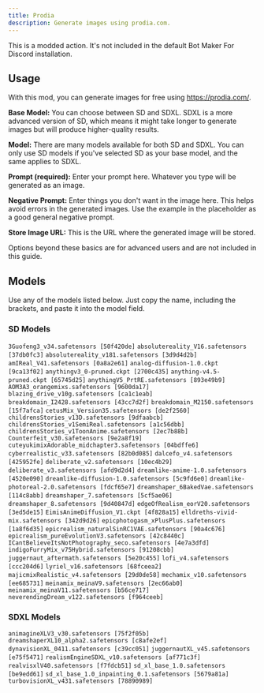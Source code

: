 ```yaml
---
title: Prodia
description: Generate images using prodia.com.
---
```


<Callout title="Note">
  This is a modded action. It's not included in the default Bot Maker For
  Discord installation.
</Callout>

## Usage

With this mod, you can generate images for free using https://prodia.com/.

**Base Model:** You can choose between SD and SDXL. SDXL is a more advanced version of SD, which means it might take longer to generate images but will produce higher-quality results.

**Model:** There are many models available for both SD and SDXL. You can only use SD models if you've selected SD as your base model, and the same applies to SDXL.

**Prompt (required):** Enter your prompt here. Whatever you type will be generated as an image.

**Negative Prompt:** Enter things you don't want in the image here. This helps avoid errors in the generated images. Use the example in the placeholder as a good general negative prompt.

**Store Image URL:** This is the URL where the generated image will be stored.

Options beyond these basics are for advanced users and are not included in this guide.

## Models

Use any of the models listed below. Just copy the name, including the brackets, and paste it into the model field.

### SD Models

`3Guofeng3_v34.safetensors [50f420de]`
`absolutereality_V16.safetensors [37db0fc3]`
`absolutereality_v181.safetensors [3d9d4d2b]`
`amIReal_V41.safetensors [0a8a2e61]`
`analog-diffusion-1.0.ckpt [9ca13f02]`
`anythingv3_0-pruned.ckpt [2700c435]`
`anything-v4.5-pruned.ckpt [65745d25]`
`anythingV5_PrtRE.safetensors [893e49b9]`
`AOM3A3_orangemixs.safetensors [9600da17]`
`blazing_drive_v10g.safetensors [ca1c1eab]`
`breakdomain_I2428.safetensors [43cc7d2f]`
`breakdomain_M2150.safetensors [15f7afca]`
`cetusMix_Version35.safetensors [de2f2560]`
`childrensStories_v13D.safetensors [9dfaabcb]`
`childrensStories_v1SemiReal.safetensors [a1c56dbb]`
`childrensStories_v1ToonAnime.safetensors [2ec7b88b]`
`Counterfeit_v30.safetensors [9e2a8f19]`
`cuteyukimixAdorable_midchapter3.safetensors [04bdffe6]`
`cyberrealistic_v33.safetensors [82b0d085]`
`dalcefo_v4.safetensors [425952fe]`
`deliberate_v2.safetensors [10ec4b29]`
`deliberate_v3.safetensors [afd9d2d4]`
`dreamlike-anime-1.0.safetensors [4520e090]`
`dreamlike-diffusion-1.0.safetensors [5c9fd6e0]`
`dreamlike-photoreal-2.0.safetensors [fdcf65e7]`
`dreamshaper_6BakedVae.safetensors [114c8abb]`
`dreamshaper_7.safetensors [5cf5ae06]`
`dreamshaper_8.safetensors [9d40847d]`
`edgeOfRealism_eorV20.safetensors [3ed5de15]`
`EimisAnimeDiffusion_V1.ckpt [4f828a15]`
`elldreths-vivid-mix.safetensors [342d9d26]`
`epicphotogasm_xPlusPlus.safetensors [1a8f6d35]`
`epicrealism_naturalSinRC1VAE.safetensors [90a4c676]`
`epicrealism_pureEvolutionV3.safetensors [42c8440c]`
`ICantBelieveItsNotPhotography_seco.safetensors [4e7a3dfd]`
`indigoFurryMix_v75Hybrid.safetensors [91208cbb]`
`juggernaut_aftermath.safetensors [5e20c455]`
`lofi_v4.safetensors [ccc204d6]`
`lyriel_v16.safetensors [68fceea2]`
`majicmixRealistic_v4.safetensors [29d0de58]`
`mechamix_v10.safetensors [ee685731]`
`meinamix_meinaV9.safetensors [2ec66ab0]`
`meinamix_meinaV11.safetensors [b56ce717]`
`neverendingDream_v122.safetensors [f964ceeb]`

### SDXL Models

`animagineXLV3_v30.safetensors [75f2f05b]`
`dreamshaperXL10_alpha2.safetensors [c8afe2ef]`
`dynavisionXL_0411.safetensors [c39cc051]`
`juggernautXL_v45.safetensors [e75f5471]`
`realismEngineSDXL_v10.safetensors [af771c3f]`
`realvisxlV40.safetensors [f7fdcb51]`
`sd_xl_base_1.0.safetensors [be9edd61]`
`sd_xl_base_1.0_inpainting_0.1.safetensors [5679a81a]`
`turbovisionXL_v431.safetensors [78890989]`
